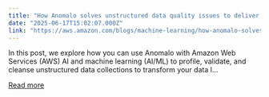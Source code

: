 ```yaml
---
title: "How Anomalo solves unstructured data quality issues to deliver trusted assets for AI with AWS"
date: "2025-06-17T15:02:07.000Z"
link: "https://aws.amazon.com/blogs/machine-learning/how-anomalo-solves-unstructured-data-quality-issues-to-deliver-trusted-assets-for-ai-with-aws/"
---
```


In this post, we explore how you can use Anomalo with Amazon Web Services (AWS) AI and machine learning (AI/ML) to profile, validate, and cleanse unstructured data collections to transform your data l...

[Read more](https://aws.amazon.com/blogs/machine-learning/how-anomalo-solves-unstructured-data-quality-issues-to-deliver-trusted-assets-for-ai-with-aws/)
